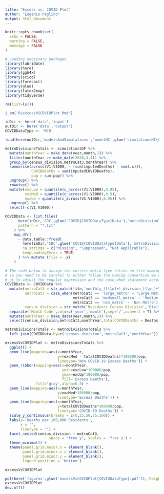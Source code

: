 ```yaml
---
title: "Excess vs. COVID Plot"
author: "Eugenio Paglino"
output: html_document
---
```


```r
knitr::opts_chunk$set(
  echo = FALSE,
  warning = FALSE,
  message = FALSE
)
```

```r
# Loading necessary packages
library(lubridate)
library(here)
library(ggh4x)
library(scico)
library(forecast)
library(glue)
library(latex2exp)
library(tidyverse)
```

```r
rm(list=ls())

i_am('R/excessVSCOVIDPlot.Rmd')

inDir <- here('data','input')
outDir <- here('data','output')
COVIDDataType <- 'MCD'
```

```r
load(here(outDir,'modelsAndSimulations','modelNC',glue('simulationsNC{COVIDDataType}.RData')))
```

```r
metroDivisionsTotals <- simulationsDF %>%
  mutate(monthYear = make_date(year,month,1)) %>%
  filter(monthYear >= make_date(2020,3,1)) %>%
  group_by(census_division,metroCat3,monthYear) %>%
  summarise(across(V1:V1000, ~ (sum(imputedDeaths) - sum(.x))),
            COVIDDeaths = sum(imputedCOVIDDeaths),
            pop = sum(pop)) %>%
  ungroup() %>%
  rowwise() %>%
  mutate(excLow = quantile(c_across(V1:V1000),0.05),
         excMed = quantile(c_across(V1:V1000),0.5),
         excUp = quantile(c_across(V1:V1000),0.95)) %>%
  ungroup() %>%
  select(-c(V1:V1000))
```

```r
COVIDData <- list.files(
      here(inDir,'CDC',glue('COVID{COVIDDataType}Data'),'metroDivisionTotals'),
      pattern = "*.txt"
    ) %>%
    map_dfr(
      ~ data.table::fread(
        here(inDir,'CDC',glue('COVID{COVIDDataType}Data'),'metroDivisionTotals',.x),
        na.strings = c("Missing", "Suppressed", "Not Applicable"),
        keepLeadingZeros = TRUE,
      ) %>% mutate (file = .x)
    )

# The code below to assign the correct metro type relies on file naming
# so you need to be careful to either follow the naming convention we used
# or to adjust the regular expression and the case_when statement accordingly
COVIDData <- COVIDData %>%
  mutate(metroCat3 = str_match(file,'monthly_([\\w]+)_division_[\\w_]+\\.txt$')[,2],
         metroCat3 = case_when(metroCat3 == 'large_metro' ~ 'Large Metro',
                               metroCat3 == 'medsmall_metro' ~ 'Medium or Small Metro',
                               metroCat3 == 'non_metro' ~ 'Non Metro'),
         census_division = str_match(`Residence Census Division`,'Division \\d{1}: ([\\w\\s]+)')[,2]) %>%
  separate(`Month Code`,into=c('year','month'),sep='/',convert = T) %>%
  mutate(monthYear = make_date(year,month,1)) %>%
  select(census_division,metroCat3,monthYear,totalCOVIDDeaths = Deaths)
```

```r
metroDivisionsTotals <- metroDivisionsTotals %>%
  left_join(COVIDData,by=c('census_division','metroCat3','monthYear'))
```

```r
excessVsCOVIDPlot <- metroDivisionsTotals %>%
  ggplot() +
  geom_line(mapping=aes(x=monthYear,
                        y=(excMed - totalCOVIDDeaths)*100000/pop,
                        linetype='Non COVID-19 Excess Deaths')) +
  geom_ribbon(mapping=aes(x=monthYear,
                          ymin=excLow*100000/pop,
                          ymax=excUp*100000/pop,
                          fill='Excess Deaths'),
              fill='gray',alpha=0.5) +
  geom_line(mapping=aes(x=monthYear,
                        y=excMed*100000/pop,
                        linetype='Excess Deaths')) +
  geom_line(mapping=aes(x=monthYear,
                        y=totalCOVIDDeaths*100000/pop,
                        linetype='COVID-19 Deaths')) +
  scale_y_continuous(breaks = c(0,25,50,75,100)) +
  labs(y='Deaths per 100,000 Residents',
       x = '',
       linetype = '') +
  facet_nested(census_division ~ metroCat3,
                    space = "free_y", scales = 'free_y') +
  theme_minimal() +
  theme(panel.grid.major.x = element_blank(),
        panel.grid.minor.x = element_blank(),
        panel.grid.minor.y = element_blank(),
        legend.position = 'bottom') 

excessVsCOVIDPlot
```

```r
pdf(here('figures',glue('excessVsCOVIDPlot{COVIDDataType}.pdf')), height = 14, width =10)
excessVsCOVIDPlot
dev.off()
```
